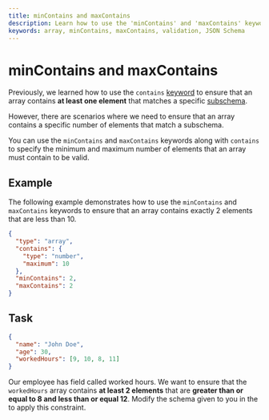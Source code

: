 ```yaml
---
title: minContains and maxContains
description: Learn how to use the 'minContains' and 'maxContains' keywords in JSON Schema to ensure that arrays contain a specific number of elements.
keywords: array, minContains, maxContains, validation, JSON Schema
---
```



# minContains and maxContains

Previously, we learned how to use the `contains` [keyword](https://json-schema.org/learn/glossary#keyword) to ensure that an array contains **at least one element** that matches a specific [subschema](https://json-schema.org/learn/glossary#subschema). 

However, there are scenarios where we need to ensure that an array contains a specific number of elements that match a subschema.

You can use the `minContains` and `maxContains` keywords along with `contains` to specify the minimum and maximum number of elements that an array must contain to be valid.

## Example

The following example demonstrates how to use the `minContains` and `maxContains` keywords to ensure that an array contains exactly 2 elements that are less than 10.

```json
{
  "type": "array",
  "contains": {
    "type": "number",
    "maximum": 10
  },
  "minContains": 2,
  "maxContains": 2
}
```

## Task


```json highlightLineStart={4}
{
  "name": "John Doe",
  "age": 30,
  "workedHours": [9, 10, 8, 11]
}
```

Our employee has field called worked hours. We want to ensure that the `workedHours` array contains **at least 2 elements** that are **greater than or equal to 8 and less than or equal 12**. Modify the schema given to you in the <SideEditorLink/> to apply this constraint.


